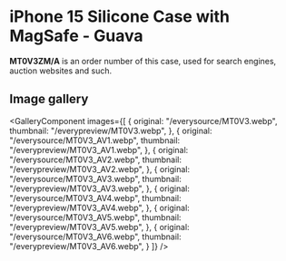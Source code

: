 
# iPhone 15 Silicone Case with MagSafe - Guava

<Callout type='info' emoji='👉🏻'>**MT0V3ZM/A** is an order number of this case, used for search engines, auction websites and such.</Callout>

## Image gallery

<GalleryComponent
    images={[
      {
        original: "/everysource/MT0V3.webp",
        thumbnail: "/everypreview/MT0V3.webp",
      },
      {
        original: "/everysource/MT0V3_AV1.webp",
        thumbnail: "/everypreview/MT0V3_AV1.webp",
      },
      {
        original: "/everysource/MT0V3_AV2.webp",
        thumbnail: "/everypreview/MT0V3_AV2.webp",
      },
      {
        original: "/everysource/MT0V3_AV3.webp",
        thumbnail: "/everypreview/MT0V3_AV3.webp",
      },
      {
        original: "/everysource/MT0V3_AV4.webp",
        thumbnail: "/everypreview/MT0V3_AV4.webp",
      },
      {
        original: "/everysource/MT0V3_AV5.webp",
        thumbnail: "/everypreview/MT0V3_AV5.webp",
      },
      {
        original: "/everysource/MT0V3_AV6.webp",
        thumbnail: "/everypreview/MT0V3_AV6.webp",
      }
    ]}
  />
